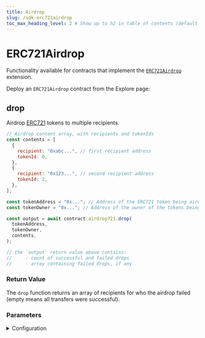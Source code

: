 ```yaml
---
title: Airdrop
slug: /sdk.erc721airdrop
toc_max_heading_level: 2 # Show up to h2 in table of contents (default is up to h3)
---
```



# ERC721Airdrop

Functionality available for contracts that implement the
[`ERC721Airdrop`](/solidity/extensions) extension.

Deploy an `ERC721Airdrop` contract from the Explore page:

<div className="centered">
  <DeployThisContractButton
    link={"https://thirdweb.com/thirdweb.eth/AirdropERC721?via=portal"}
    contractType="airdrop-erc721"
  />
</div>

## drop

Airdrop [ERC721](/solidity/extensions/erc721) tokens to multiple recipients.

```javascript
// Airdrop content array, with recipients and tokenIds
const contents = [
  {
    recipient: "0xabc...", // first recipient address
    tokenId: 0,
  },
  {
    recipient: "0x123...", // second recipient address
    tokenId: 2,
  },
];

const tokenAddress = "0x..."; // Address of the ERC721 token being airdropped
const tokenOwner = "0x..."; // Address of the owner of the tokens being airdropped

const output = await contract.airdrop721.drop(
  tokenAddress,
  tokenOwner,
  contents,
);

// the `output` return value above contains:
//     - count of successful and failed drops
//     - array containing failed drops, if any
```

### Return Value

The `drop` function returns an array of recipients for who the airdrop failed (empty means all transfers were successful).

### Parameters

<details>
  <summary>Configuration</summary>
  <div>

### tokenAddress

A `string` representing the address of the ERC721 token being airdropped:

```typescript
// highlight-start
const tokenAddress = "0x..."; // Address of the ERC721 token being airdropped
// highlight-end

const contents = [
  {
    recipient: "0xabc...", // first recipient address
    tokenId: 0,
  },
  {
    recipient: "0x123...", // second recipient address
    tokenId: 2,
  },
];

const tokenOwner = "0x...";

const output = await contract.airdrop721.drop(
  tokenAddress,
  tokenOwner,
  contents,
);
```

### tokenOwner

A `string` representing the address of the owner of the tokens being airdropped:

```typescript
const contents = [
  {
    recipient: "0xabc...", // first recipient address
    tokenId: 0,
  },
  {
    recipient: "0x123...", // second recipient address
    tokenId: 2,
  },
];

const tokenAddress = "0x...";
// highlight-start
const tokenOwner = "0x..."; // Address of the owner of the tokens being airdropped
// highlight-end

const output = await contract.airdrop721.drop(
  tokenAddress,
  tokenOwner,
  contents,
);
```

### contents

An `array` of the contents of the airdrop, containing the recipients addresses and tokenId to airdrop.

```typescript
// highlight-start
const contents = [
  {
    recipient: "0xabc...", // first recipient address
    tokenId: 0,
  },
  {
    recipient: "0x123...", // second recipient address
    tokenId: 2,
  },
];
// highlight-end

const tokenAddress = "0x...";
const tokenOwner = "0x...";

const output = await contract.airdrop721.drop(
  tokenAddress,
  tokenOwner,
  contents,
);
```

  </div>
</details>
